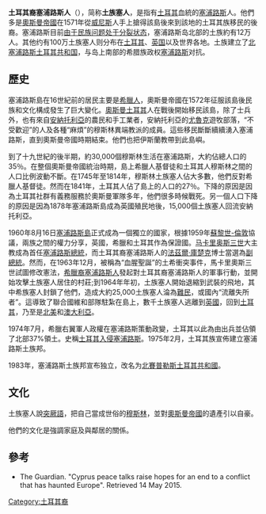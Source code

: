 '''土耳其裔塞浦路斯人'''（{{lang-tr|Kıbrıs Türkleri}}），简称'''土族塞人'''，是指有[[土耳其人|土耳其]]血統的[[塞浦路斯|塞浦路斯]]人。他們多是[[奧斯曼帝國|奧斯曼帝國]]在1571年從[[威尼斯|威尼斯]]人手上搶得該島後來到該地的土耳其族移民的後裔。塞浦路斯目前[[塞浦路斯问题|由于民族问题处于分裂状态]]，塞浦路斯岛北部的土族約有12万人。其他约有100万土族塞人则分布在[[土耳其|土耳其]]、[[英国|英国]]以及世界各地。土族建立了[[北塞浦路斯|北塞浦路斯土耳其共和国]]，与岛上南部的希腊族政权[[塞浦路斯|塞浦路斯]]对抗。

==歷史==
塞浦路斯島在16世紀前的居民主要是[[希臘人|希臘人]]，奧斯曼帝國在1572年征服該島後民族和文化構成發生了巨大變化。[[奧斯曼土耳其|奧斯曼土耳其]]人在戰後開始移民該島，除了士兵外，也有來自[[安納托利亞|安納托利亞]]的農民和手工業者，安納托利亞的[[尤魯克|尤魯克]]遊牧部落，“不受歡迎”的人及各種“麻煩”的穆斯林異端教派的成員。這些移民斷斷續續湧入塞浦路斯，直到奧斯曼帝國時期結束。他們也把伊斯蘭教帶到此島嶼。

到了十九世紀的後半期，約30,000個穆斯林生活在塞浦路斯，大約佔總人口的35％。在整個奧斯曼帝國統治時期，島上希臘人基督徒和土耳其人穆斯林之間的人口比例波動不斷。在1745年至1814年，穆斯林土族塞人佔大多數，他們反對希臘人基督徒。然而在1841年，土耳其人佔了島上的人口的27％。下降的原因是因為土耳其社群有義務服務於奧斯曼軍隊多年，他們很多時候戰死。另一個人口下降的原因是因為1878年塞浦路斯島成為英國殖民地後，15,000個土族塞人回流安納托利亞。

1960年8月16日[[塞浦路斯島|塞浦路斯島]]正式成為一個獨立的國家，根據1959年[[塞浦路斯問題|蘇黎世-倫敦]]協議，兩族之間的權力分享，英國，希臘和土耳其作為保證國。[[马卡里奥斯三世|马卡里奥斯三世]]大主教成為首任[[塞浦路斯總統|塞浦路斯總統]]，而土耳其裔塞浦路斯人的[[塞浦路斯副總統|法茲爾·庫楚克]]博士當選為[[副總統|副總統]]。然而，在1963年12月，被稱為“血腥聖誕”的土希衝突事件，馬卡里奧斯三世試圖修改憲法，[[希臘裔塞浦路斯人|希臘裔塞浦路斯人]]發起對土耳其裔塞浦路斯人的軍事行動，並開始攻擊土族塞人居住的村莊;到1964年年初，土族塞人開始退縮到武裝的飛地，其中希族塞人封鎖了他們，造成大約25,000土族塞人淪為[[難民|難民]]，或國內“流離失所者”。這導致了聯合國維和部隊駐紮在島上，數千土族塞人逃離到[[英國|英國]]，回到[[土耳其|土耳其]]，乃至是[[北美|北美]]和[[澳大利亞|澳大利亞]]。

1974年7月，希臘右翼軍人政權在塞浦路斯策動政變，土耳其以此為由出兵並佔領了北部37%領土。史稱[[土耳其入侵塞浦路斯|土耳其入侵塞浦路斯]]。1975年2月，土耳其族宣佈建立塞浦路斯土族邦。

1983年，塞浦路斯土族邦宣布独立，改名为[[北賽普勒斯土耳其共和國|北賽普勒斯土耳其共和國]]。

==文化==
土族塞人說[[突厥語|突厥語]]，把自己當成世俗的[[穆斯林|穆斯林]]，並對[[奧斯曼帝國|奧斯曼帝國]]的遺產引以自豪。

他們的文化是強調家庭及與鄰居的關係。

==參考==
{{refbegin}}
*The Guardian. "Cyprus peace talks raise hopes for an end to a conflict that has haunted Europe". Retrieved 14 May 2015.
{{refend}}

{{突厥语民族}}

[[Category:土耳其裔|Category:土耳其裔]]